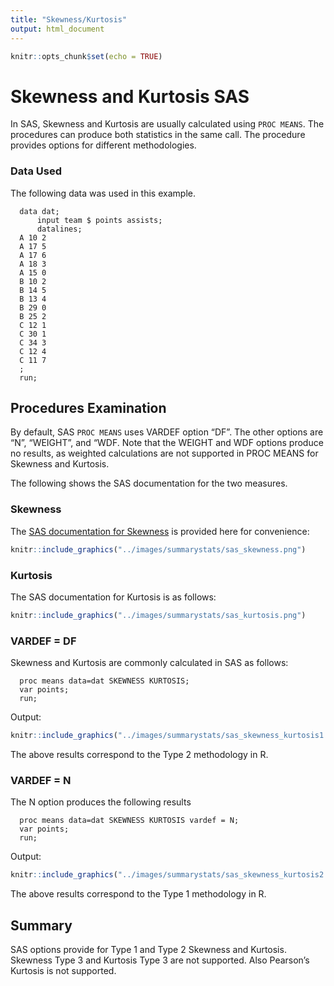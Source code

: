 ```yaml
---
title: "Skewness/Kurtosis"
output: html_document
---
```


```r
knitr::opts_chunk$set(echo = TRUE)
```

# **Skewness and Kurtosis SAS**

In SAS, Skewness and Kurtosis are usually calculated using `PROC MEANS`. The procedures can produce both statistics in the same call.
The procedure provides options for different methodologies.

### Data Used

The following data was used in this example.

```         
  data dat;
      input team $ points assists;
      datalines;
  A 10 2
  A 17 5
  A 17 6
  A 18 3
  A 15 0
  B 10 2
  B 14 5
  B 13 4
  B 29 0
  B 25 2
  C 12 1
  C 30 1
  C 34 3
  C 12 4
  C 11 7
  ;
  run;
```

## Procedures Examination {#sas}

By default, SAS `PROC MEANS` uses VARDEF option "DF".  The other options are "N", "WEIGHT", and "WDF. Note that the WEIGHT and WDF options 
produce no results, as weighted calculations are not supported in PROC MEANS for Skewness and Kurtosis. 

The following shows the SAS documentation for the two measures.

### Skewness

The [SAS documentation for Skewness](https://documentation.sas.com/doc/en/vdmmlcdc/8.1/casfedsql/p04x27b92gon3gn10e5y5ybxbvmi.htm) is provided here for convenience:
```r
knitr::include_graphics("../images/summarystats/sas_skewness.png")
```

### Kurtosis

The SAS documentation for Kurtosis is as follows:
```r
knitr::include_graphics("../images/summarystats/sas_kurtosis.png")
```

### VARDEF = DF {#df}

Skewness and Kurtosis are commonly calculated in SAS as follows: 

```         
  proc means data=dat SKEWNESS KURTOSIS;
  var points;
  run;
```

Output:

```r
knitr::include_graphics("../images/summarystats/sas_skewness_kurtosis1.png")
```
The above results correspond to the Type 2 methodology in R.

### VARDEF = N {#n}

The N option produces the following results

```         
  proc means data=dat SKEWNESS KURTOSIS vardef = N;
  var points;
  run;
```

Output:

```r
knitr::include_graphics("../images/summarystats/sas_skewness_kurtosis2.png")
```
The above results correspond to the Type 1 methodology in R.

## Summary {#summary}

SAS options provide for Type 1 and Type 2 Skewness and Kurtosis.  Skewness Type 3 and 
Kurtosis Type 3 are not supported. Also Pearson's Kurtosis is not supported.
